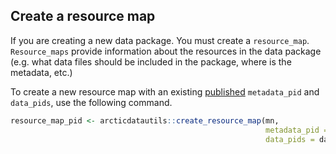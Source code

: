 ## Create a resource map

If you are creating a new data package. You must create a `resource_map`. `Resource_maps` provide information about the resources in the data package (e.g. what data files should be included in the package, where is the metadata, etc.)

To create a new resource map with an existing [published](#publish-an-object) `metadata_pid` and `data_pids`, use the following command.

```r
resource_map_pid <- arcticdatautils::create_resource_map(mn,
                                                         metadata_pid = metadata_pid,
                                                         data_pids = data_pids)
```
